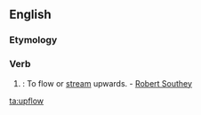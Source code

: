 ==English==

===Etymology===
{{prefix|up|flow}}

===Verb===
{{en-verb}}

# {{context|intransitive|obsolete|lang=en}}: To flow or [[stream]] upwards. - [[w:Robert Southey|Robert Southey]]

[[ta:upflow]]